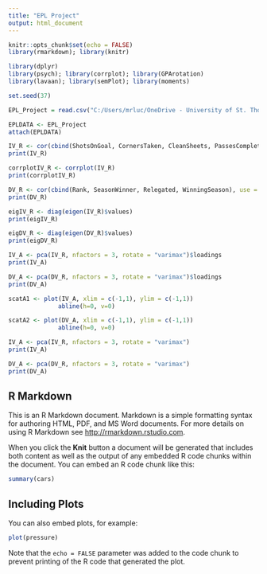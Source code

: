 ```yaml
---
title: "EPL Project"
output: html_document
---
```


```r
knitr::opts_chunk$set(echo = FALSE)
library(rmarkdown); library(knitr)

library(dplyr)
library(psych); library(corrplot); library(GPArotation)
library(lavaan); library(semPlot); library(moments)

set.seed(37)

EPL_Project = read.csv("C:/Users/mrluc/OneDrive - University of St. Thomas/STAT 360/Project/Updated Project/Newest Version of Project in R/EPL Project Datas.csv")

EPLDATA <- EPL_Project
attach(EPLDATA)
```


```r
IV_R <- cor(cbind(ShotsOnGoal, CornersTaken, CleanSheets, PassesCompleted, Clearances, Touches, TimeOfPossession), use = "pairwise.complete.obs")
print(IV_R)
```

```r
corrplotIV_R <- corrplot(IV_R)
print(corrplotIV_R)
```

```r
DV_R <- cor(cbind(Rank, SeasonWinner, Relegated, WinningSeason), use = "pairwise.complete.obs")
print(DV_R)
```

```r
eigIV_R <- diag(eigen(IV_R)$values)
print(eigIV_R)
```

```r
eigDV_R <- diag(eigen(DV_R)$values)
print(eigDV_R)
```

```r
IV_A <- pca(IV_R, nfactors = 3, rotate = "varimax")$loadings
print(IV_A)
```


```r
DV_A <- pca(DV_R, nfactors = 3, rotate = "varimax")$loadings
print(DV_A)
```

```r
scatA1 <- plot(IV_A, xlim = c(-1,1), ylim = c(-1,1))
              abline(h=0, v=0)
```
              
```r
scatA2 <- plot(DV_A, xlim = c(-1,1), ylim = c(-1,1))
              abline(h=0, v=0)
```


```r
IV_A <- pca(IV_R, nfactors = 3, rotate = "varimax")
print(IV_A)
```

```r
DV_A <- pca(DV_R, nfactors = 3, rotate = "varimax")
print(DV_A)
```

## R Markdown

This is an R Markdown document. Markdown is a simple formatting syntax for authoring HTML, PDF, and MS Word documents. For more details on using R Markdown see <http://rmarkdown.rstudio.com>.

When you click the **Knit** button a document will be generated that includes both content as well as the output of any embedded R code chunks within the document. You can embed an R code chunk like this:

```r
summary(cars)
```

## Including Plots

You can also embed plots, for example:

```r
plot(pressure)
```

Note that the `echo = FALSE` parameter was added to the code chunk to prevent printing of the R code that generated the plot.
